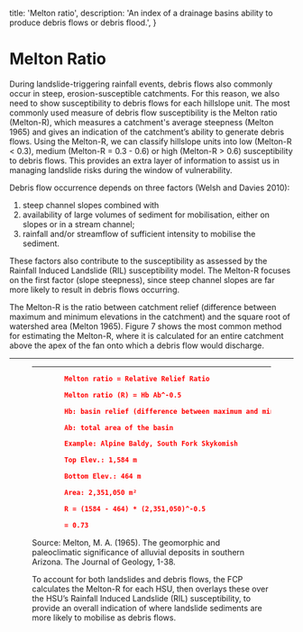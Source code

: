 
  title: 'Melton ratio',
  description:
    'An index of a drainage basins ability to produce debris flows or debris flood.',
}

# Melton Ratio

During landslide-triggering rainfall events, debris flows also commonly occur in steep, erosion-susceptible catchments. For this reason, we also need to show susceptibility to debris flows for each hillslope unit. The most commonly used measure of debris flow susceptibility is the Melton ratio (Melton-R), which measures a catchment's average steepness (Melton 1965) and gives an indication of the catchment’s ability to generate debris flows. Using the Melton-R, we can classify hillslope units into low (Melton-R < 0.3), medium (Melton-R = 0.3 - 0.6) or high (Melton-R > 0.6) susceptibility to debris flows. This provides an extra layer of information to assist us in managing landslide risks during the window of vulnerability.

Debris flow occurrence depends on three factors (Welsh and Davies 2010): 

1. steep channel slopes combined with 
2. availability of large volumes of sediment for mobilisation, either on slopes or in a stream channel; 
3. rainfall and/or streamflow of sufficient intensity to mobilise the sediment. 

These factors also contribute to the susceptibility as assessed by the Rainfall Induced Landslide (RIL) susceptibility model.   The Melton-R focuses on the first factor (slope steepness), since steep channel slopes are far more likely to result in debris flows occurring.

The Melton-R is the ratio between catchment relief (difference between maximum and minimum elevations in the catchment) and the square root of watershed area (Melton 1965). Figure 7 shows the most common method for estimating the Melton-R, where it is calculated for an entire catchment above the apex of the fan onto which a debris flow would discharge.

***

<Figure src={meltonRatio} alt="Melton ratio" caption="Figure 7. Calculation of the Melton-R for a steep catchment (red area). Example illustration based on excerpt from Melton, M. A. (1965). The geomorphic and paleoclimatic significance of alluvial deposits in southern Arizona. The Journal of Geology, 1-38." />

***

```json {{ title: 'Calculation of the Melton-R' }}
        Melton ratio = Relative Relief Ratio

        Melton ratio (R) = Hb Ab^-0.5

        Hb: basin relief (difference between maximum and minimum elevations in the basin)

        Ab: total area of the basin

        Example: Alpine Baldy, South Fork Skykomish

        Top Elev.: 1,584 m

        Bottom Elev.: 464 m

        Area: 2,351,050 m²

        R = (1584 - 464) * (2,351,050)^-0.5

        = 0.73
```

<Note>
    Source: Melton, M. A. (1965). The geomorphic and paleoclimatic significance of alluvial deposits in southern Arizona. The Journal of Geology, 1-38.
</Note>

To account for both landslides and debris flows, the FCP calculates the Melton-R for each HSU, then overlays these over the HSU’s Rainfall Induced Landslide (RIL) susceptibility, to provide an overall indication of where landslide sediments are more likely to mobilise as debris flows.
